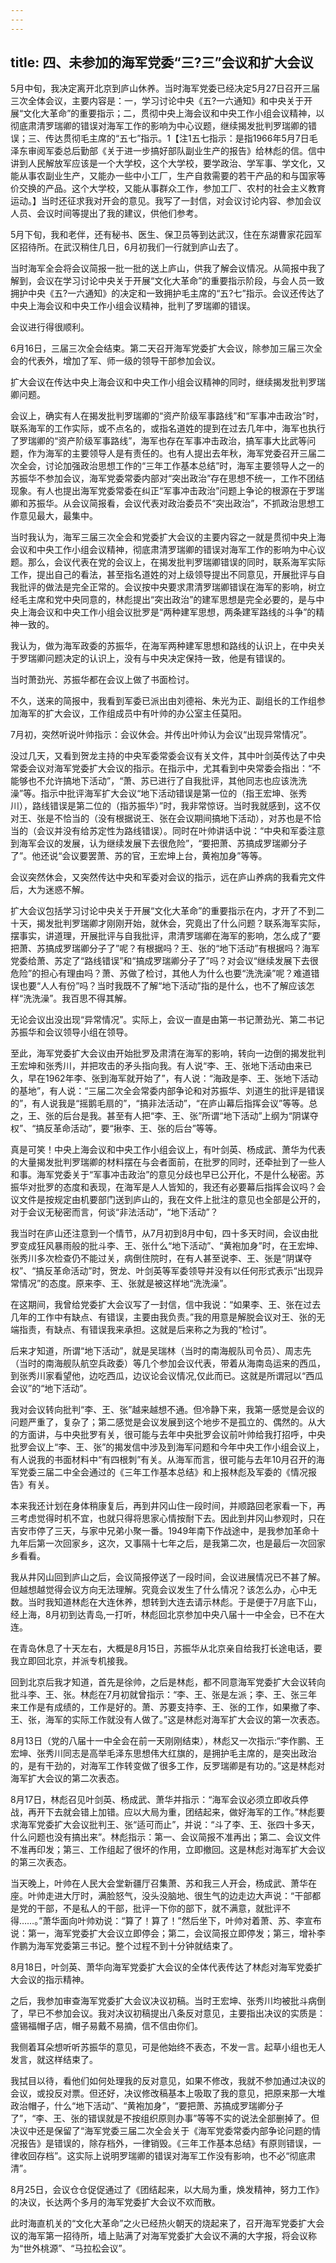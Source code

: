 ```yaml
---
---
---
```

title: 四、未参加的海军党委“三?三”会议和扩大会议
---




5月中旬，我决定离开北京到庐山休养。当时海军党委已经决定5月27日召开三届三次全体会议，主要内容是：一，学习讨论中央《五?一六通知》和中央关于开展“文化大革命”的重要指示；二，贯彻中央上海会议和中央工作小组会议精神，以彻底肃清罗瑞卿的错误对海军工作的影响为中心议题，继续揭发批判罗瑞卿的错误；三、传达贯彻毛主席的“五七”指示。1【注1五七指示：是指1966年5月7日毛泽东审阅军委总后勤部《关于进一步搞好部队副业生产的报告》给林彪的信。信中讲到人民解放军应该是一个大学校，这个大学校，要学政治、学军事、学文化，又能从事农副业生产，又能办一些中小工厂，生产自救需要的若干产品的和与国家等价交换的产品。这个大学校，又能从事群众工作，参加工厂、农村的社会主义教育运动。】当时还征求我对开会的意见。我写了一封信，对会议讨论内容、参加会议人员、会议时间等提出了我的建议，供他们参考。

5月下旬，我和老伴，还有秘书、医生、保卫员等到达武汉，住在东湖曹家花园军区招待所。在武汉稍住几日，6月初我们一行就到庐山去了。

当时海军全会将会议简报一批一批的送上庐山，供我了解会议情况。从简报中我了解到，会议在学习讨论中央关于开展“文化大革命”的重要指示阶段，与会人员一致拥护中央《五?一六通知》的决定和一致拥护毛主席的“五?七”指示。会议还传达了中央上海会议和中央工作小组会议精神，批判了罗瑞卿的错误。

会议进行得很顺利。

6月16日，三届三次全会结束。第二天召开海军党委扩大会议，除参加三届三次全会的代表外，增加了军、师一级的领导干部参加会议。

扩大会议在传达中央上海会议和中央工作小组会议精神的同时，继续揭发批判罗瑞卿问题。

会议上，确实有人在揭发批判罗瑞卿的“资产阶级军事路线”和“军事冲击政治”时，联系海军的工作实际，或不点名的，或指名道姓的提到在过去几年中，海军也执行了罗瑞卿的“资产阶级军事路线”，海军也存在军事冲击政治，搞军事大比武等问题，作为海军的主要领导人是有责任的。也有人提出去年秋，海军党委召开三届二次全会，讨论加强政治思想工作的“三年工作基本总结”时，海军主要领导人之一的苏振华不参加会议，海军党委常委内部对“突出政治”存在思想不统一，工作不团结现象。有人也提出海军党委常委在纠正“军事冲击政治”问题上争论的根源在于罗瑞卿和苏振华。从会议简报看，会议代表对政治委员不“突出政治”，不抓政治思想工作意见最大，最集中。

当时我认为，海军三届三次全会和党委扩大会议的主要内容之一就是贯彻中央上海会议和中央工作小组会议精神，彻底肃清罗瑞卿的错误对海军工作的影响为中心议题。那么，会议代表在党的会议上，在揭发批判罗瑞卿错误的同时，联系海军实际工作，提出自己的看法，甚至指名道姓的对上级领导提出不同意见，开展批评与自我批评的做法是完全正常的。会议按中央要求肃清罗瑞卿错误在海军的影响，树立经毛主席和党中央同意的，林彪提出“突出政治”的建军思想是完全必要的，是与中央上海会议和中央工作小组会议批罗是“两种建军思想，两条建军路线的斗争”的精神一致的。

我认为，做为海军政委的苏振华，在海军两种建军思想和路线的认识上，在中央关于罗瑞卿问题决定的认识上，没有与中央决定保持一致，他是有错误的。

当时萧劲光、苏振华都在会议上做了书面检讨。

不久，送来的简报中，我看到军委已派出由刘德裕、朱光为正、副组长的工作组参加海军的扩大会议，工作组成员中有叶帅的办公室主任莫阳。

7月初，突然听说叶帅指示：会议休会。并传出叶帅认为会议“出现异常情况”。

没过几天，又看到贺龙主持的中央军委常委会议有关文件，其中叶剑英传达了中央常委会议对海军党委扩大会议的指示。在指示中，尤其看到中央常委会指出：“不能够也不允许搞地下活动”，“萧、苏已进行了自我批评，其他同志也应该洗洗澡”等。指示中批评海军扩大会议“地下活动错误是第一位的（指王宏坤、张秀川），路线错误是第二位的（指苏振华）”时，我非常惊讶。当时我就感到，这不仅对王、张是不恰当的（没有根据说王、张在会议期间搞地下活动），对苏也是不恰当的（会议并没有给苏定性为路线错误）。同时在叶帅讲话中说：“中央和军委注意到海军会议的发展，认为继续发展下去很危险”，“要把萧、苏搞成罗瑞卿分子了”。他还说“会议要罢萧、苏的官，王宏坤上台，黄袍加身”等等。

会议突然休会，又突然传达中央和军委对会议的指示，远在庐山养病的我看完文件后，大为迷惑不解。

扩大会议包括学习讨论中央关于开展“文化大革命”的重要指示在内，才开了不到二十天，揭发批判罗瑞卿才刚刚开始，就休会，究竟出了什么问题？联系海军实际，摆事实，讲道理，开展批评与自我批评，肃清罗瑞卿在海军的影响，怎么成了“要把萧、苏搞成罗瑞卿分子了”呢？有根据吗？王、张的“地下活动”有根据吗？海军党委给萧、苏定了“路线错误”和“搞成罗瑞卿分子了”吗？对会议“继续发展下去很危险”的担心有理由吗？萧、苏做了检讨，其他人为什么也要“洗洗澡”呢？难道错误也要“人人有份”吗？当时我既不了解“地下活动”指的是什么，也不了解应该怎样“洗洗澡”。我百思不得其解。

无论会议出没出现“异常情况”。实际上，会议一直是由第一书记萧劲光、第二书记苏振华和会议领导小组在领导。

至此，海军党委扩大会议由开始批罗及肃清在海军的影响，转向一边倒的揭发批判王宏坤和张秀川，并把攻击的矛头指向我。有人说“李、王、张地下活动由来已久，早在1962年李、张到海军就开始了”，有人说：“海政是李、王、张地下活动的基地”，有人说：“三届二次全会常委内部争论和对苏振华、刘道生的批评是错误的”，有人说我是“摇鹅毛扇的”，“搞非法活动”，“在庐山幕后指挥会议”等等。总之，王、张的后台是我。甚至有人把“李、王、张”所谓“地下活动”上纲为“阴谋夺权”、“搞反革命活动”，要“揪李、王、张的后台”等等。

真是可笑！中央上海会议和中央工作小组会议上，有叶剑英、杨成武、萧华为代表的大量揭发批判罗瑞卿的材料摆在与会者面前，在批罗的同时，还牵扯到了一些人和事。海军党委关于“军事冲击政治”的意见分歧也早已公开化，不是什么秘密。苏振华对批罗的态度和表现，在海军是人人皆知的，我还有必要幕后指挥会议吗？会议文件是按规定由机要部门送到庐山的，我在文件上批注的意见也全部是公开的，对于会议无秘密而言，何谈“非法活动”，“地下活动”？

我当时在庐山还注意到一个情节，从7月初到8月中旬，四十多天时间，会议由批罗变成狂风暴雨般的批斗李、王、张什么“地下活动”、“黄袍加身”时，在王宏坤、张秀川多次检查仍不能过关，病倒住院时，在有人甚至说李、王、张是“阴谋夺权”、“搞反革命活动”时，贺龙、叶剑英等军委领导并没有以任何形式表示“出现异常情况”的态度。原来李、王、张就是被这样地“洗洗澡”。

在这期间，我曾给党委扩大会议写了一封信，信中我说：“如果李、王、张在过去几年的工作中有缺点、有错误，主要由我负责。”我的用意是解脱会议对王、张的无端指责，有缺点、有错误我来承担。这就是后来称之为我的“检讨”。

后来才知道，所谓“地下活动”，就是吴瑞林（当时的南海舰队司令员）、周志先（当时的南海舰队航空兵政委）等几个参加会议代表，带着从海南岛运来的西瓜，到张秀川家看望他，边吃西瓜，边议论会议情况,仅此而已。这就是所谓冠以“西瓜会议”的“地下活动”。

我对会议转向批判“李、王、张”越来越想不通。但冷静下来，我第一感觉是会议的问题严重了，复杂了；第二感觉是会议发展到这个地步不是孤立的、偶然的。从大的方面讲，与中央批罗有关，很可能与去年中央批罗会议前叶帅给我打招呼，中央批罗会议上“李、王、张”的揭发信中涉及到海军问题和今年中央工作小组会议上，有人说我的书面材料中“有四根刺”有关。从海军而言，很可能与去年10月召开的海军党委三届二中全会通过的《三年工作基本总结》和上报林彪及军委的《情况报告》有关。

本来我还计划在身体稍康复后，再到井冈山住一段时间，并顺路回老家看一下，再三考虑觉得时机不宜，也就只得将思家心情按耐下去。因此到井冈山参观时，只在吉安市停了三天，与家中兄弟小聚一番。1949年南下作战途中，是我参加革命十九年后第一次回家乡，这次，又事隔十七年之后，是我第二次，也是最后一次回家乡看看。

我从井冈山回到庐山之后，会议简报停送了一段时间，会议进展情况已不甚了解。但越想越觉得会议方向无法理解。究竟会议发生了什么情况？该怎么办，心中无数。当时我知道林彪在大连休养，想转到大连去请示林彪。于是便于7月底下山，经上海，8月初到达青岛,一打听，林彪回北京参加中央八届十一中全会，已不在大连。

在青岛休息了十天左右，大概是8月15日，苏振华从北京亲自给我打长途电话，要我立即回北京，并派专机接我。

回到北京后我才知道，首先是徐帅，之后是林彪，都不同意海军党委扩大会议转向批斗李、王、张。林彪在7月初就曾指示：“李、王、张是左派；李、王、张三年来工作是有成绩的，工作是好的。萧、苏要支持李、王、张的工作，如果撤了李、王、张，海军的实际工作就没有人做了。”这是林彪对海军扩大会议的第一次表态。

8月13日（党的八届十一中全会在前一天刚刚结束），林彪又一次指示:“李作鹏、王宏坤、张秀川同志是高举毛泽东思想伟大红旗的，是拥护毛主席的，是突出政治的，是有干劲的，对海军工作转变做了很多工作，反罗瑞卿是有功的。”这是林彪对海军扩大会议的第二次表态。

8月17日，林彪召见叶剑英、杨成武、萧华并指示：“海军会议必须立即收兵停战，再开下去就会错上加错。应以大局为重，团结起来，做好海军的工作。”林彪要求海军党委扩大会议批判王、张“适可而止”，并说：“斗了李、王、张四十多天，什么问题也没有搞出来”。林彪指示：第一、会议简报不准再出；第二、会议文件不准再印发；第三、工作组起了很坏的作用，立即撤回。这是林彪对海军扩大会议的第三次表态。

当天晚上，叶帅在人民大会堂新疆厅召集萧、苏和我三人开会，杨成武、萧华在座。叶帅走进大厅时，满脸怒气，没头没脑地、很生气的边走边大声说：“干部都是党的干部，不是私人的干部，批评一下你的部下，就不满意，就批评不得……。”萧华面向叶帅劝说：“算了！算了！”然后坐下，叶帅对着萧、苏、李宣布说：第一，海军党委扩大会议立即停会；第二，会议简报立即停发；第三，增补李作鹏为海军党委第三书记。整个过程不到十分钟就结束了。

8月18日，叶剑英、萧华向海军党委扩大会议的全体代表传达了林彪对海军党委扩大会议的指示精神。

之后，我参加审查海军党委扩大会议决议初稿。当时王宏坤、张秀川均被批斗病倒了，早已不参加会议。我对决议初稿提出八条反对意见，主要指出决议的实质是：盛锡福帽子店，帽子易戴不易摘，信不信由你们。

我侧着耳朵想听听苏振华的意见，可是他始终不表态，不发一言。起草小组也无人发言，就这样结束了。

我拭目以待，看他们如何处理我的反对意见，如果不修改，我就不参加通过决议的会议，或投反对票。但还好，决议修改稿基本上吸取了我的意见，把原来那一大堆政治帽子，什么“地下活动”、“黄袍加身”，“要把萧、苏搞成罗瑞卿分子了”，“李、王、张的错误就是不按组织原则办事”等等不实的说法全部删掉了。但决议中还是保留了“海军党委三届二次全会关于《海军党委常委内部争论问题的情况报告》是错误的，除存档外，一律销毁。《三年工作基本总结》有原则错误，一律收回存档”。这实际上说明罗瑞卿的错误对海军工作没有影响，也不必“彻底肃清”。

8月25日，会议仓仓促促通过了《团结起来，以大局为重，焕发精神，努力工作》的决议，长达两个多月的海军党委扩大会议不欢而散。

此时海直机关的“文化大革命”之火已经热火朝天的烧起来了，召开海军党委扩大会议的海军第一招待所，墙上贴满了对海军党委扩大会议不满的大字报，将会议称为“世外桃源”、“马拉松会议”。